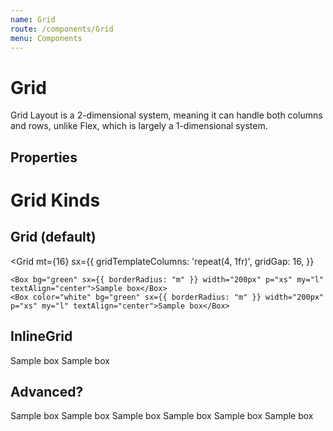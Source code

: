 ```yaml
---
name: Grid
route: /components/Grid
menu: Components
---
```




# Grid

Grid Layout is a 2-dimensional system, meaning it can handle both columns and rows, unlike Flex, which is largely a 1-dimensional system. 

## Properties

<Props of={Grid} />

# Grid Kinds

## Grid (default)

<Grid
    mt={16}
    sx={{
      gridTemplateColumns: 'repeat(4, 1fr)',
      gridGap: 16,
    }}
  >
    <Box bg="green" sx={{ borderRadius: "m" }} width="200px" p="xs" my="l" textAlign="center">Sample box</Box>
    <Box color="white" bg="green" sx={{ borderRadius: "m" }} width="200px" p="xs" my="l" textAlign="center">Sample box</Box>
</Grid>

## InlineGrid

<InlineGrid>
  <Box bg="green" sx={{ borderRadius: "m" }} width="200px" p="xs" my="l" textAlign="center">Sample box</Box>
  <Box color="white" bg="green" sx={{ borderRadius: "m" }} width="200px" p="xs" my="l" textAlign="center">Sample box</Box>
</InlineGrid>


## Advanced?

<Playground>
  <Grid
    mt={16}
    sx={{
      gridTemplateColumns: 'repeat(4, 1fr)',
      gridGap: 16,
    }}
  >
    <Box bg="green" sx={{ borderRadius: "m" }} width="200px" p="xs" my="l" textAlign="center">Sample box</Box>
    <Box color="white" bg="bgGlassDark" sx={{ borderRadius: "m" }} width="200px" p="xs" my="l" textAlign="center">Sample box</Box>
    <Box bg="green" sx={{ borderRadius: "m" }} width="200px" p="xs" my="l" color="white" textAlign="center">Sample box</Box>
    <Box bg="green" sx={{ borderRadius: "m" }} width="200px" p="xs" my="l" textAlign="center">Sample box</Box>
    <Box color="white" bg="green" sx={{ borderRadius: "m" }} width="200px" p="xs" my="l" textAlign="center">Sample box</Box>
    <Box bg="green" sx={{ borderRadius: "m" }} width="200px" p="xs" my="l" color="white" textAlign="center">Sample box</Box>
  </Grid>
</Playground>

